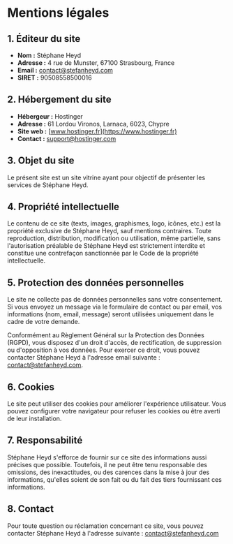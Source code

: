 # Mentions légales

## 1. Éditeur du site

- **Nom :** Stéphane Heyd
- **Adresse :** 4 rue de Munster, 67100 Strasbourg, France
- **Email :** [contact@stefanheyd.com](mailto:contact@stefanheyd.com)
- **SIRET :** 90508558500016

## 2. Hébergement du site

- **Hébergeur :** Hostinger
- **Adresse :** 61 Lordou Vironos, Larnaca, 6023, Chypre
- **Site web :** [www.hostinger.fr](https://www.hostinger.fr)
- **Contact :** [support@hostinger.com](mailto:support@hostinger.com)

## 3. Objet du site

Le présent site est un site vitrine ayant pour objectif de présenter les services de Stéphane Heyd.

## 4. Propriété intellectuelle

Le contenu de ce site (texts, images, graphismes, logo, icônes, etc.) est la propriété exclusive de Stéphane Heyd, sauf mentions contraires. Toute reproduction, distribution, modification ou utilisation, même partielle, sans l'autorisation préalable de Stéphane Heyd est strictement interdite et constitue une contrefaçon sanctionnée par le Code de la propriété intellectuelle.

## 5. Protection des données personnelles

Le site ne collecte pas de données personnelles sans votre consentement. Si vous envoyez un message via le formulaire de contact ou par email, vos informations (nom, email, message) seront utilisées uniquement dans le cadre de votre demande.

Conformément au Règlement Général sur la Protection des Données (RGPD), vous disposez d'un droit d'accès, de rectification, de suppression ou d'opposition à vos données. Pour exercer ce droit, vous pouvez contacter Stéphane Heyd à l'adresse email suivante : [contact@stefanheyd.com](mailto:contact@stefanheyd.com).

## 6. Cookies

Le site peut utiliser des cookies pour améliorer l'expérience utilisateur. Vous pouvez configurer votre navigateur pour refuser les cookies ou être averti de leur installation.

## 7. Responsabilité

Stéphane Heyd s'efforce de fournir sur ce site des informations aussi précises que possible. Toutefois, il ne peut être tenu responsable des omissions, des inexactitudes, ou des carences dans la mise à jour des informations, qu'elles soient de son fait ou du fait des tiers fournissant ces informations.

## 8. Contact

Pour toute question ou réclamation concernant ce site, vous pouvez contacter Stéphane Heyd à l'adresse suivante : [contact@stefanheyd.com](mailto:contact@stefanheyd.com)
